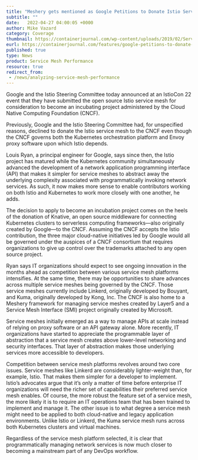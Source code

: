 ```yaml
---
title: "Meshery gets mentioned as Google Petitions to Donate Istio Service Mesh to CNCF"
subtitle: ""
date:   2022-04-27 04:00:05 +0000
author: Mike Vazard
category: Coverage
thumbnail: https://containerjournal.com/wp-content/uploads/2019/02/Service-Meshes.jpg
eurl: https://containerjournal.com/features/google-petitions-to-donate-istio-service-mesh-to-cncf/
published: true
type: News
product: Service Mesh Performance
resource: true
redirect_from:
 - /news/analyzing-service-mesh-performance
---
```



<NewsWrapper>

Google and the Istio Steering Committee today announced at an IstioCon 22 event that they have submitted the open source Istio service mesh for consideration to become an incubating project administered by the Cloud Native Computing Foundation (CNCF).

Previously, Google and the Istio Steering Committee had, for unspecified reasons, declined to donate the Istio service mesh to the CNCF even though the CNCF governs both the Kubernetes orchestration platform and Envoy proxy software upon which Istio depends.

Louis Ryan, a principal engineer for Google, says since then, the Istio project has matured while the Kubernetes community simultaneously advanced the development of a network application programming interface (API) that makes it simpler for service meshes to abstract away the underlying complexity associated with programmatically invoking network services. As such, it now makes more sense to enable contributors working on both Istio and Kubernetes to work more closely with one another, he adds.

The decision to apply to become an incubation project comes on the heels of the donation of Knative, an open source middleware for connecting Kubernetes clusters to serverless computing frameworks—also originally created by Google—to the CNCF. Assuming the CNCF accepts the Istio contribution, the three major cloud-native initiatives led by Google would all be governed under the auspices of a CNCF consortium that requires organizations to give up control over the trademarks attached to any open source project.

Ryan says IT organizations should expect to see ongoing innovation in the months ahead as competition between various service mesh platforms intensifies. At the same time, there may be opportunities to share advances across multiple service meshes being governed by the CNCF. Those service meshes currently include Linkerd, originally developed by Bouyant, and Kuma, originally developed by Kong, Inc. The CNCF is also home to a Meshery framework for managing service meshes created by Layer5 and a Service Mesh Interface (SMI) project originally created by Microsoft.

Service meshes initially emerged as a way to manage APIs at scale instead of relying on proxy software or an API gateway alone. More recently, IT organizations have started to appreciate the programmable layer of abstraction that a service mesh creates above lower-level networking and security interfaces. That layer of abstraction makes those underlying services more accessible to developers.

Competition between service mesh platforms revolves around two core issues. Service meshes like Linkerd are considerably lighter-weight than, for example, Istio. That makes them simpler for a developer to implement. Istio’s advocates argue that it’s only a matter of time before enterprise IT organizations will need the richer set of capabilities their preferred service mesh enables. Of course, the more robust the feature set of a service mesh, the more likely it is to require an IT operations team that has been trained to implement and manage it. The other issue is to what degree a service mesh might need to be applied to both cloud-native and legacy application environments. Unlike Istio or Linkerd, the Kuma service mesh runs across both Kubernetes clusters and virtual machines.

Regardless of the service mesh platform selected, it is clear that programmatically managing network services is now much closer to becoming a mainstream part of any DevOps workflow.
</NewsWrapper>